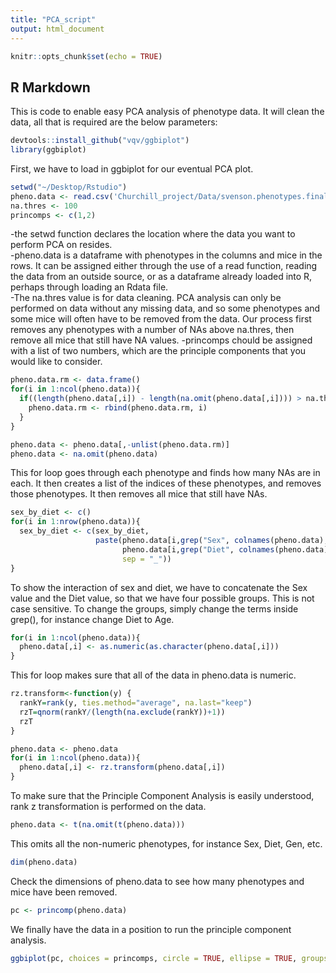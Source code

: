 ```yaml
---
title: "PCA_script"
output: html_document
---
```


```r
knitr::opts_chunk$set(echo = TRUE)
```

## R Markdown

This is code to enable easy PCA analysis of phenotype data.  It will clean the data, all that is required are the below parameters:

```r
devtools::install_github("vqv/ggbiplot")
library(ggbiplot)
```

First, we have to load in ggbiplot for our eventual PCA plot.

```r
setwd("~/Desktop/Rstudio")
pheno.data <- read.csv('Churchill_project/Data/svenson.phenotypes.final.850.csv',header=T)
na.thres <- 100
princomps <- c(1,2)
```


-the setwd function declares the location where the data you want to perform PCA on resides.  
-pheno.data is a dataframe with phenotypes in the columns and mice in the rows.  It can be assigned either through the use of a read function, reading the data from an outside source, or as a dataframe already loaded into R, perhaps through loading an Rdata file.  
-The na.thres value is for data cleaning.  PCA analysis can only be performed on data without any missing data, and so some phenotypes and some mice will often have to be removed from the data.  Our process first removes any phenotypes with a number of NAs above na.thres, then remove all mice that still have NA values.
-princomps chould be assigned with a list of two numbers, which are the principle components that you would like to consider.

```r
pheno.data.rm <- data.frame()
for(i in 1:ncol(pheno.data)){
  if((length(pheno.data[,i]) - length(na.omit(pheno.data[,i]))) > na.thres){
    pheno.data.rm <- rbind(pheno.data.rm, i)
  }
}

pheno.data <- pheno.data[,-unlist(pheno.data.rm)]
pheno.data <- na.omit(pheno.data)
```

This for loop goes through each phenotype and finds how many NAs are in each.  It then creates a list of the indices of these phenotypes, and removes those phenotypes.  It then removes all mice that still have NAs. 

```r
sex_by_diet <- c()
for(i in 1:nrow(pheno.data)){
  sex_by_diet <- c(sex_by_diet, 
                   paste(pheno.data[i,grep("Sex", colnames(pheno.data), ignore.case = TRUE)], 
                         pheno.data[i,grep("Diet", colnames(pheno.data), ignore.case = TRUE)], 
                         sep = "_"))
}
```

To show the interaction of sex and diet, we have to concatenate the Sex value and the Diet value, so that we have four possible groups.  This is not case sensitive.  To change the groups, simply change the terms inside grep(), for instance change Diet to Age.

```r
for(i in 1:ncol(pheno.data)){
  pheno.data[,i] <- as.numeric(as.character(pheno.data[,i]))
}
```

This for loop makes sure that all of the data in pheno.data is numeric.

```r
rz.transform<-function(y) {
  rankY=rank(y, ties.method="average", na.last="keep")
  rzT=qnorm(rankY/(length(na.exclude(rankY))+1))  
  rzT
}

pheno.data <- pheno.data
for(i in 1:ncol(pheno.data)){
  pheno.data[,i] <- rz.transform(pheno.data[,i])
}
```

To make sure that the Principle Component Analysis is easily understood, rank z transformation is performed on the data.

```r
pheno.data <- t(na.omit(t(pheno.data)))
```

This omits all the non-numeric phenotypes, for instance Sex, Diet, Gen, etc.

```r
dim(pheno.data)
```

Check the dimensions of pheno.data to see how many phenotypes and mice have been removed.

```r
pc <- princomp(pheno.data)
```

We finally have the data in a position to run the principle component analysis.

```r
ggbiplot(pc, choices = princomps, circle = TRUE, ellipse = TRUE, groups = sex_by_diet)
```

